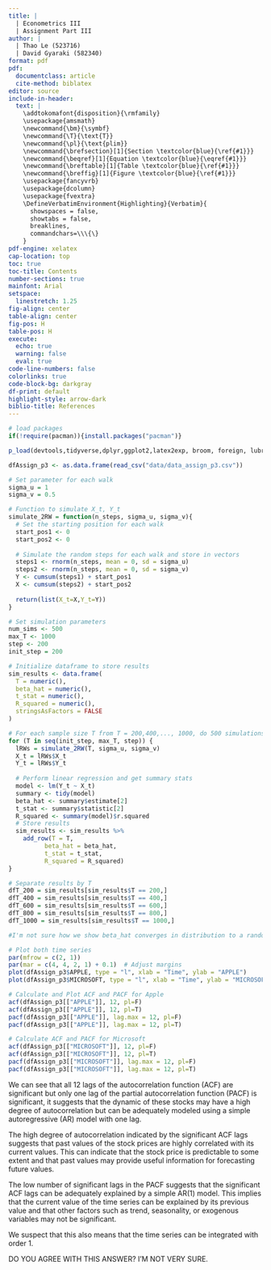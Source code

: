 ```yaml
---
title: | 
  | Econometrics III 
  | Assignment Part III
author: | 
  | Thao Le (523716) 
  | David Gyaraki (582340)
format: pdf
pdf:
  documentclass: article
  cite-method: biblatex
editor: source
include-in-header:
  text: |
    \addtokomafont{disposition}{\rmfamily}
    \usepackage{amsmath}
    \newcommand{\bm}{\symbf}
    \newcommand{\T}{\text{T}}
    \newcommand{\pl}{\text{plim}}
    \newcommand{\brefsection}[1]{Section \textcolor{blue}{\ref{#1}}}
    \newcommand{\beqref}[1]{Equation \textcolor{blue}{\eqref{#1}}}
    \newcommand{\breftable}[1]{Table \textcolor{blue}{\ref{#1}}}
    \newcommand{\breffig}[1]{Figure \textcolor{blue}{\ref{#1}}}
    \usepackage{fancyvrb}
    \usepackage{dcolumn}
    \usepackage{fvextra}
    \DefineVerbatimEnvironment{Highlighting}{Verbatim}{
      showspaces = false,
      showtabs = false,
      breaklines,
      commandchars=\\\{\}
    }
pdf-engine: xelatex
cap-location: top
toc: true
toc-title: Contents
number-sections: true
mainfont: Arial
setspace:
  linestretch: 1.25
fig-align: center
table-align: center
fig-pos: H
table-pos: H
execute:
  echo: true
  warning: false
  eval: true
code-line-numbers: false
colorlinks: true
code-block-bg: darkgray
df-print: default
highlight-style: arrow-dark
biblio-title: References
---
```


\clearpage

```r
# load packages
if(!require(pacman)){install.packages("pacman")}

p_load(devtools,tidyverse,dplyr,ggplot2,latex2exp, broom, foreign, lubridate, stats)

dfAssign_p3 <- as.data.frame(read_csv("data/data_assign_p3.csv"))
```

\section{Question 1} \label{q1}

```r
# Set parameter for each walk
sigma_u = 1
sigma_v = 0.5

# Function to simulate X_t, Y_t
simulate_2RW = function(n_steps, sigma_u, sigma_v){
  # Set the starting position for each walk
  start_pos1 <- 0
  start_pos2 <- 0
  
  # Simulate the random steps for each walk and store in vectors
  steps1 <- rnorm(n_steps, mean = 0, sd = sigma_u)
  steps2 <- rnorm(n_steps, mean = 0, sd = sigma_v)
  Y <- cumsum(steps1) + start_pos1
  X <- cumsum(steps2) + start_pos2
  
  return(list(X_t=X,Y_t=Y))
}

# Set simulation parameters
num_sims <- 500
max_T <- 1000
step <- 200
init_step = 200

# Initialize dataframe to store results
sim_results <- data.frame(
  T = numeric(),
  beta_hat = numeric(),
  t_stat = numeric(),
  R_squared = numeric(),
  stringsAsFactors = FALSE
)

# For each sample size T from T = 200,400,..., 1000, do 500 simulations each
for (T in seq(init_step, max_T, step)) {
  lRWs = simulate_2RW(T, sigma_u, sigma_v)
  X_t = lRWs$X_t
  Y_t = lRWs$Y_t
    
  # Perform linear regression and get summary stats
  model <- lm(Y_t ~ X_t)
  summary <- tidy(model)
  beta_hat <- summary$estimate[2]
  t_stat <- summary$statistic[2]
  R_squared <- summary(model)$r.squared
  # Store results
  sim_results <- sim_results %>% 
    add_row(T = T,
          beta_hat = beta_hat,
          t_stat = t_stat,
          R_squared = R_squared)
}
```

```r
# Separate results by T
dfT_200 = sim_results[sim_results$T == 200,]
dfT_400 = sim_results[sim_results$T == 400,]
dfT_600 = sim_results[sim_results$T == 600,]
dfT_800 = sim_results[sim_results$T == 800,]
dfT_1000 = sim_results[sim_results$T == 1000,]

#I'm not sure how we show beta_hat converges in distribution to a random variable here. Do we shot that with different T, beta_hat is different in expectation/variance? Do we even need to separate by T even?
```

\section{Question 2} \label{q2}

```r
# Plot both time series
par(mfrow = c(2, 1))
par(mar = c(4, 4, 2, 1) + 0.1)  # Adjust margins
plot(dfAssign_p3$APPLE, type = "l", xlab = "Time", ylab = "APPLE")
plot(dfAssign_p3$MICROSOFT, type = "l", xlab = "Time", ylab = "MICROSOFT")

# Calculate and Plot ACF and PACF for Apple
acf(dfAssign_p3[["APPLE"]], 12, pl=F)
acf(dfAssign_p3[["APPLE"]], 12, pl=T)
pacf(dfAssign_p3[["APPLE"]], lag.max = 12, pl=F)
pacf(dfAssign_p3[["APPLE"]], lag.max = 12, pl=T)

# Calculate ACF and PACF for Microsoft
acf(dfAssign_p3[["MICROSOFT"]], 12, pl=F)
acf(dfAssign_p3[["MICROSOFT"]], 12, pl=T)
pacf(dfAssign_p3[["MICROSOFT"]], lag.max = 12, pl=F)
pacf(dfAssign_p3[["MICROSOFT"]], lag.max = 12, pl=T)
```
We can see that all 12 lags of the autocorrelation function (ACF) are significant but only one lag of the partial autocorrelation function (PACF) is significant, it suggests that the dynamic of these stocks may have a high degree of autocorrelation but can be adequately modeled using a simple autoregressive (AR) model with one lag.

The high degree of autocorrelation indicated by the significant ACF lags suggests that past values of the stock prices are highly correlated with its current values. This can indicate that the stock price is predictable to some extent and that past values may provide useful information for forecasting future values.

The low number of significant lags in the PACF suggests that the significant ACF lags can be adequately explained by a simple AR(1) model. This implies that the current value of the time series can be explained by its previous value and that other factors such as trend, seasonality, or exogenous variables may not be significant.

We suspect that this also means that the time series can be integrated with order 1.

DO YOU AGREE WITH THIS ANSWER? I'M NOT VERY SURE.
\section{Question 3} \label{q3}

```r

```

\section{Question 4} \label{q4}

```r

```

\section{Question 5} \label{q5}

```r

```
